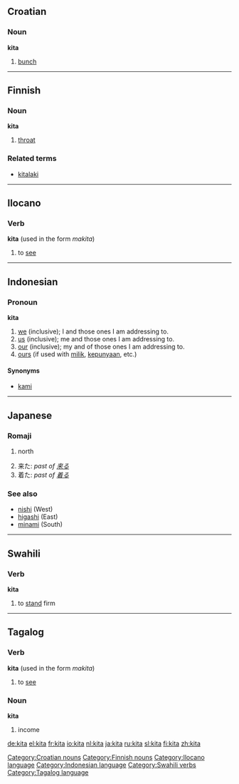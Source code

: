 ==Croatian==
===Noun===
'''kita'''

# [[bunch]]

[[Category:Croatian nouns]]

----

==Finnish==
===Noun===
'''kita'''

#[[throat]]

===Related terms===
*[[kitalaki]]

[[Category:Finnish nouns]]

----

==Ilocano==
===Verb===
'''kita''' (used in the form ''makita'')

# to [[see]]

[[Category:Ilocano language]]

----

==Indonesian==
===Pronoun===
'''kita'''

# [[we]] (inclusive); I and those ones I am addressing to.
# [[us]]  (inclusive); me and those ones I am addressing to.
# [[our]]  (inclusive); my and of those ones I am addressing to.
# [[ours]] (if used with [[milik]], [[punya|kepunyaan]], etc.)

====Synonyms====
* [[kami]]

[[Category:Indonesian language]]

----

==Japanese==
{{ja-attention|Romaji header should be replaced with POS header|key=p}}
===Romaji===
{{romaji2|きた}}
# {{ja-def|北}} north
# 来た: ''past of [[来る]]''
# 着た: ''past of [[着る]]''

===See also===
* [[nishi]] (West)
* [[higashi]] (East)
* [[minami]] (South)

----

==Swahili==
===Verb===
'''kita'''

# to [[stand]] firm

[[Category:Swahili verbs]]

----

==Tagalog==
===Verb===
'''kita''' (used in the form ''makita'')

# to [[see]]

===Noun===
'''kita'''

# income

[[Category:Tagalog language]]

[[de:kita]]
[[el:kita]]
[[fr:kita]]
[[io:kita]]
[[nl:kita]]
[[ja:kita]]
[[ru:kita]]
[[sl:kita]]
[[fi:kita]]
[[zh:kita]]
